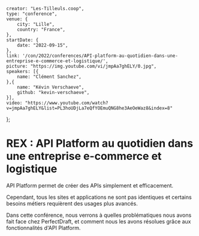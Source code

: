     creator: "Les-Tilleuls.coop",
    type: "conference",
    venue: {
        city: "Lille",
        country: "France",
    },
    startDate: {
        date: "2022-09-15",
    },
    link: '/con/2022/conferences/API-platform-au-quotidien-dans-une-entreprise-e-commerce-et-logistique/',
    picture: "https://img.youtube.com/vi/jmpAa7ghELY/0.jpg",
    speakers: [{
        name: "Clément Sanchez",
    },{
        name: "Kévin Verschaeve",
        github: "kevin-verschaeve",
    }],
    video: "https://www.youtube.com/watch?v=jmpAa7ghELY&list=PL3hoUDjLa7eQfYOEmuQNG8he3AeOeWaz8&index=8"
};

# REX : API Platform au quotidien dans une entreprise e-commerce et logistique

API Platform permet de créer des APIs simplement et efficacement.

Cependant, tous les sites et applications ne sont pas identiques et certains besoins métiers requièrent des usages plus avancés.

Dans cette conférence, nous verrons à quelles problématiques nous avons fait face chez PerfectDraft, et comment nous les avons résolues grâce aux fonctionnalités d'API Platform.
